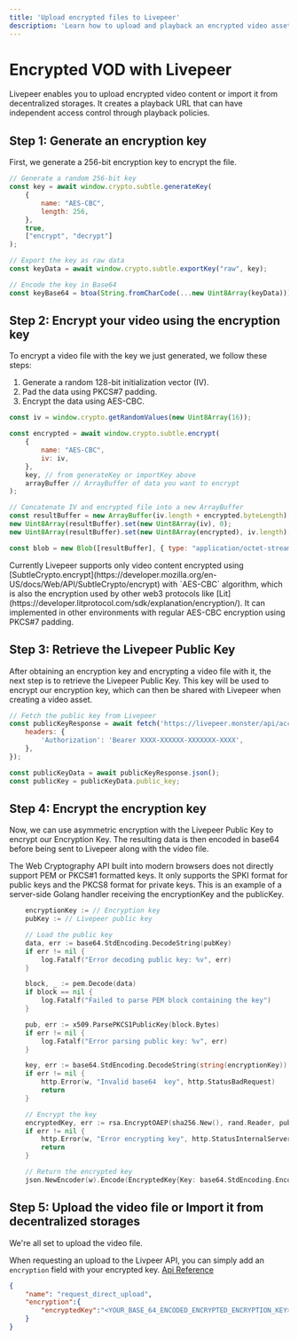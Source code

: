```yaml
---
title: 'Upload encrypted files to Livepeer'
description: 'Learn how to upload and playback an encrypted video asset'
---
```



# Encrypted VOD with Livepeer

Livepeer enables you to upload encrypted video content or import it from decentralized storages. It creates a playback URL that can have independent access control through playback policies.

## Step 1: Generate an encryption key

First, we generate a 256-bit encryption key to encrypt the file. 

```js
// Generate a random 256-bit key
const key = await window.crypto.subtle.generateKey(
	{
		name: "AES-CBC",
		length: 256,
	},
	true,
	["encrypt", "decrypt"]
);

// Export the key as raw data
const keyData = await window.crypto.subtle.exportKey("raw", key);

// Encode the key in Base64
const keyBase64 = btoa(String.fromCharCode(...new Uint8Array(keyData)));
```

## Step 2: Encrypt your video using the encryption key

To encrypt a video file with the key we just generated, we follow these steps:

1. Generate a random 128-bit initialization vector (IV).
2. Pad the data using PKCS#7 padding.
3. Encrypt the data using AES-CBC.

```js
const iv = window.crypto.getRandomValues(new Uint8Array(16));

const encrypted = await window.crypto.subtle.encrypt(
	{
		name: "AES-CBC",
		iv: iv,
	},
	key, // from generateKey or importKey above
	arrayBuffer // ArrayBuffer of data you want to encrypt
);

// Concatenate IV and encrypted file into a new ArrayBuffer
const resultBuffer = new ArrayBuffer(iv.length + encrypted.byteLength);
new Uint8Array(resultBuffer).set(new Uint8Array(iv), 0);
new Uint8Array(resultBuffer).set(new Uint8Array(encrypted), iv.length);

const blob = new Blob([resultBuffer], { type: "application/octet-stream" });
```
<Callout>
	Currently Livepeer supports only video content encrypted using [SubtleCrypto.encrypt](https://developer.mozilla.org/en-US/docs/Web/API/SubtleCrypto/encrypt) with `AES-CBC` algorithm, which is also the encryption used by other web3 protocols like [Lit](https://developer.litprotocol.com/sdk/explanation/encryption/). It can implemented in other environments with regular AES-CBC encryption using PKCS#7 padding.
</Callout>

## Step 3: Retrieve the Livepeer Public Key

After obtaining an encryption key and encrypting a video file with it, the next step is to retrieve the Livepeer Public Key. This key will be used to encrypt our encryption key, which can then be shared with Livepeer when creating a video asset.

```js
// Fetch the public key from Livepeer
const publicKeyResponse = await fetch('https://livepeer.monster/api/access-control/public-key', {
	headers: {
		'Authorization': 'Bearer XXXX-XXXXXX-XXXXXXX-XXXX',
	},
});

const publicKeyData = await publicKeyResponse.json();
const publicKey = publicKeyData.public_key;
```

## Step 4: Encrypt the encryption key

Now, we can use asymmetric encryption with the Livepeer Public Key to encrypt our Encryption Key. The resulting data is then encoded in base64 before being sent to Livepeer along with the video file.

<Callout>
	The Web Cryptography API built into modern browsers does not directly support PEM or PKCS#1 formatted keys. It only supports the SPKI format for public keys and the PKCS8 format for private keys. This is an example of a server-side Golang handler receiving the encryptionKey and the publicKey.
</Callout>

```go filename="main.go"
    encryptionKey := // Encryption key
	pubKey := // Livepeer public key

	// Load the public key
	data, err := base64.StdEncoding.DecodeString(pubKey)
	if err != nil {
		log.Fatalf("Error decoding public key: %v", err)
	}

	block, _ := pem.Decode(data)
	if block == nil {
		log.Fatalf("Failed to parse PEM block containing the key")
	}

	pub, err := x509.ParsePKCS1PublicKey(block.Bytes)
	if err != nil {
		log.Fatalf("Error parsing public key: %v", err)
	}

	key, err := base64.StdEncoding.DecodeString(string(encryptionKey))
	if err != nil {
		http.Error(w, "Invalid base64  key", http.StatusBadRequest)
		return
	}

	// Encrypt the key
	encryptedKey, err := rsa.EncryptOAEP(sha256.New(), rand.Reader, pubKey, key, nil)
	if err != nil {
		http.Error(w, "Error encrypting key", http.StatusInternalServerError)
		return
	}

	// Return the encrypted key
	json.NewEncoder(w).Encode(EncryptedKey{Key: base64.StdEncoding.EncodeToString(encryptedKey)})
```

## Step 5: Upload the video file or Import it from decentralized storages

We're all set to upload the video file.

When requesting an upload to the Livpeer API, you can simply add an `encryption` field with your encrypted key.
[Api Reference](https://docs.livepeer.org/reference/api/create-asset-via-url)
```json
{
    "name": "request_direct_upload",
    "encryption":{
        "encryptedKey":"<YOUR_BASE_64_ENCODED_ENCRYPTED_ENCRYPTION_KEY>"
    }
}
```